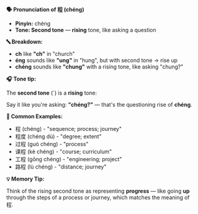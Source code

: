 **🗣️ Pronunciation of 程 (chéng)**

- **Pinyin:** chéng
- **Tone: Second tone** — **rising** tone, like asking a question

**🔤 Breakdown:**

- **ch** like **"ch"** in "church"
- **éng** sounds like **"ung"** in "hung", but with second tone → rise up
- **chéng** sounds like **"chung"** with a rising tone, like asking "chung?"

**🎧 Tone tip:**

The **second tone** (´) is a **rising** tone:

Say it like you're asking: **"chéng?"** — that's the questioning rise of **chéng**.

**📝 Common Examples:**

- 程 (chéng) - "sequence; process; journey"
- 程度 (chéng dù) - "degree; extent"
- 过程 (guò chéng) - "process"
- 课程 (kè chéng) - "course; curriculum"
- 工程 (gōng chéng) - "engineering; project"
- 路程 (lù chéng) - "distance; journey"

**💡 Memory Tip:**

Think of the rising second tone as representing **progress** — like going **up** through the steps
of a process or journey, which matches the meaning of 程.
